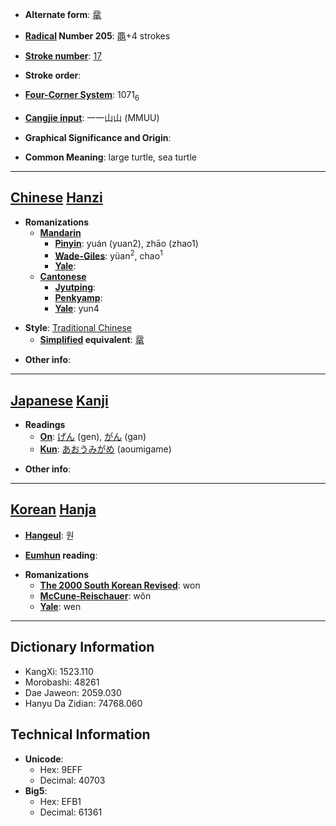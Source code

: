 * '''Alternate form''': [[鼋]]

* '''[[Wiktionary:Chinese radical index| Radical]] Number 205''': [[Wiktionary:Chinese radical index 黽|黽]]+4 strokes

* '''[[Wiktionary:Chinese total strokes index|Stroke number]]''': [[Wiktionary:Chinese total strokes index 17|17]]

* '''Stroke order''': 

* '''[[Wiktionary:Chinese four corner index|Four-Corner System]]''': 1071<sub>6</sub>

* '''[[Wiktionary:Chinese Cangjie index|Cangjie input]]''': 一一山山 (MMUU)

* '''Graphical Significance and Origin''': 

* '''Common Meaning''': large turtle, sea turtle

----

== [[Chinese]] [[Hanzi]] ==

* '''Romanizations'''
** '''[[Mandarin]]'''
*** '''[[Pinyin]]''': yuán (yuan2), zhāo (zhao1)
*** '''[[Wade-Giles]]''': yüan<sup>2</sup>, chao<sup>1</sup>
*** '''[[Yale]]''': 
** '''[[Cantonese]]'''
*** '''[[Jyutping]]''':
*** '''[[Penkyamp]]''': 
*** '''[[Yale]]''': yun4

* '''Style''': [[Traditional Chinese]] 
** '''[[Simplified Chinese|Simplified]] equivalent''': [[鼋]]

* '''Other info''': 

----

== [[Japanese]] [[Kanji]] ==

* '''Readings'''
** '''[[On]]''': [[げん]] (gen), [[がん]] (gan)
** '''[[Kun]]''': [[あおうみがめ]] (aoumigame)

* '''Other info''':  

----

== [[Korean]] [[Hanja]] ==

* '''[[Hangeul]]''': 원

* '''[[Eumhun]] reading''': 

* '''Romanizations'''
** '''[[The 2000 South Korean Revised Romanization|The 2000 South Korean Revised]]''': won
** '''[[McCune-Reischauer]]''': wŏn
** '''[[Yale]]''': wen

----

== Dictionary Information ==

* KangXi: 1523.110
* Morobashi: 48261
* Dae Jaweon: 2059.030
* Hanyu Da Zidian: 74768.060

== Technical Information ==

* '''Unicode''':
** Hex: 9EFF
** Decimal: 40703
* '''Big5''':
** Hex: EFB1
** Decimal: 61361